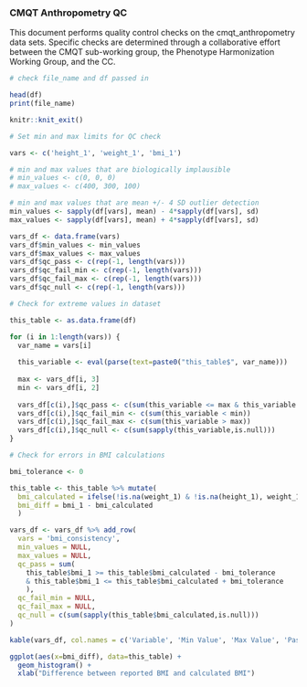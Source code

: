 ### CMQT Anthropometry QC 

This document performs quality control checks on the cmqt_anthropometry data sets. Specific checks are determined through a collaborative effort between the CMQT sub-working group, the Phenotype Harmonization Working Group, and the CC. 

```r
# check file_name and df passed in 

head(df)
print(file_name)

knitr::knit_exit()
```

```r
# Set min and max limits for QC check 

vars <- c('height_1', 'weight_1', 'bmi_1')

# min and max values that are biologically implausible 
# min_values <- c(0, 0, 0)
# max_values <- c(400, 300, 100)

# min and max values that are mean +/- 4 SD outlier detection
min_values <- sapply(df[vars], mean) - 4*sapply(df[vars], sd)
max_values <- sapply(df[vars], mean) + 4*sapply(df[vars], sd)

vars_df <- data.frame(vars)
vars_df$min_values <- min_values
vars_df$max_values <- max_values
vars_df$qc_pass <- c(rep(-1, length(vars)))
vars_df$qc_fail_min <- c(rep(-1, length(vars)))
vars_df$qc_fail_max <- c(rep(-1, length(vars)))
vars_df$qc_null <- c(rep(-1, length(vars)))
```

```r
# Check for extreme values in dataset

this_table <- as.data.frame(df) 

for (i in 1:length(vars)) {
  var_name = vars[i]
  
  this_variable <- eval(parse(text=paste0("this_table$", var_name)))
  
  max <- vars_df[i, 3]
  min <- vars_df[i, 2]
  
  vars_df[c(i),]$qc_pass <- c(sum(this_variable <= max & this_variable >= min))
  vars_df[c(i),]$qc_fail_min <- c(sum(this_variable < min))
  vars_df[c(i),]$qc_fail_max <- c(sum(this_variable > max))
  vars_df[c(i),]$qc_null <- c(sum(sapply(this_variable,is.null)))
}

# Check for errors in BMI calculations 

bmi_tolerance <- 0 

this_table <- this_table %>% mutate(
  bmi_calculated = ifelse(!is.na(weight_1) & !is.na(height_1), weight_1 / (height_1/100)^2, NULL), 
  bmi_diff = bmi_1 - bmi_calculated
  )

vars_df <- vars_df %>% add_row(
  vars = 'bmi_consistency', 
  min_values = NULL, 
  max_values = NULL, 
  qc_pass = sum(
    this_table$bmi_1 >= this_table$bmi_calculated - bmi_tolerance 
    & this_table$bmi_1 <= this_table$bmi_calculated + bmi_tolerance
    ), 
  qc_fail_min = NULL, 
  qc_fail_max = NULL, 
  qc_null = c(sum(sapply(this_table$bmi_calculated,is.null)))
)

kable(vars_df, col.names = c('Variable', 'Min Value', 'Max Value', 'Pass QC', 'Fail QC Min', 'Fail QC Max', 'Null Values'),  caption = "QC check for anthropometry variables")
```

```r
ggplot(aes(x=bmi_diff), data=this_table) + 
  geom_histogram() + 
  xlab("Difference between reported BMI and calculated BMI")
```